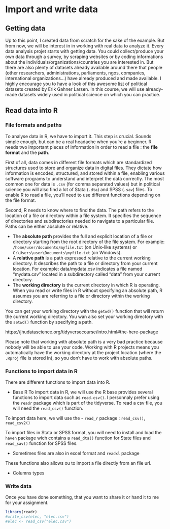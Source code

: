 # Import and write data

## Getting data

Up to this point, I created data from scratch for the sake of the example. But from now, we will be interest in in working with real data to analyze it. Every data analysis projet starts with getting data. You could collect/produce your own data through a survey, by scraping websites or by coding informations about the individuals/organizations/countries you are interested in. But there are also plenty of datasets already available around there that people (other researchers, administrations, parliaments, ngos, companies, international organizations...) have already produced and made available. I highly encourage you to have a look of this awesome [list](https://github.com/erikgahner/PolData) of political datasets created by Erik Gahner Larsen. In this course, we will use already-made datasets widely used in political science on which you can practice.

## Read data into R

### File formats and paths

To analyse data in R, we have to import it. This step is crucial. Sounds simple enough, but can be a real headache when you're a beginner. R needs two important pieces of information in order to read a file : the **file format** and the **path**.

First of all, data comes in different file formats which are standardized structures used to store and organize data in digital files. They dictate how information is encoded, structured, and stored within a file, enabling various software programs to understand and interpret the data correctly. The most common one for data is `.csv` (for comma separated values) but in political science you will also find a lot of Stata (`.dta`) and SPSS (`.sav`) files. To enable R to read a file, you'll need to use different functions depending on the file format.

Second, R needs to know where to find the data. The path refers to the location of a file or directory within a file system. It specifies the sequence of directories and subdirectories needed to navigate to a particular file. Paths can be either absolute or relative.

-   The **absolute path** provides the full and explicit location of a file or directory starting from the root directory of the file system. For example: `/home/user/documents/myfile.txt` (on Unix-like systems) or `C:\Users\user\Documents\myfile.txt` (on Windows).
-   A **relative path** is a path expressed relative to the current working directory. It describes the path to a file or directory from your current location. For example: data/mydata.csv indicates a file named "mydata.csv" located in a subdirectory called "data" from your current directory.
-   The **working directory** is the current directory in which R is operating. When you read or write files in R without specifying an absolute path, R assumes you are referring to a file or directory within the working directory.

You can get your working directory with the `getwd()` function that will return the current working directory. You wan also set your working directory with the `setwd()` function by specifying a path.

https://jhudatascience.org/tidyversecourse/intro.html#the-here-package

Please note that working with absolute path is a very bad practice because nobody will be able to use your code. Working with R projects means you automatically have the working directory at the project location (where the `.Rproj` file is stored in), so you don't have to work with absolute paths.

### Functions to import data in R

There are different functions to import data into R.

-   Base R To import data in R, we will use the R base provides several functions to import data such as `read.csv()`. I personnaly prefer using the `readr` package which is part of the tidyverse. To read a csv file, you will need the `read_csv()` function.

To import data here, we will use the - `read_r` package : `read_csv()`, `read_csv2()`

To import files in Stata or SPSS format, you will need to install and load the `haven` package wich contains a `read_dta()` function for State files and `read_sav()` function for SPSS files.

-   Sometimes files are also in excel format and `readxl` package

These functions also allows ou to import a file directly from an file url.

-   Columns types

### Write data

Once you have done something, that you want to share it or hand it to me for your assignment.

```r
library(readr)
#write_csv(elec, "elec.csv")
#elec <- read_csv("elec.csv")
```
